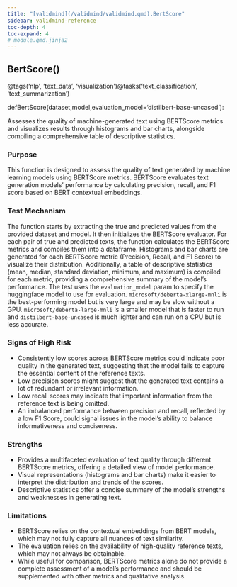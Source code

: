 ```yaml
---
title: "[validmind](/validmind/validmind.qmd).BertScore"
sidebar: validmind-reference
toc-depth: 4
toc-expand: 4
# module.qmd.jinja2
---
```


<!-- function.qmd.jinja2 -->

## BertScore[()]{.muted}

<!-- signatures.jinja2 -->

::: {.signature}

<span class="decorators"><span class="decorator">@<span class="n">tags(<span class="s">'nlp'</span>, <span class="s">'text_data'</span>, <span class="s">'visualization'</span>)</span></span><span class="decorator">@<span class="n">tasks(<span class="s">'text_classification'</span>, <span class="s">'text_summarization'</span>)</span></span></span>

<span class="kw">def</span><span class="name">BertScore</span>(<span class="params"><span class="n">dataset</span><span class="muted">,</span></span><span class="params"><span class="n">model</span><span class="muted">,</span></span><span class="params"><span class="n">evaluation_model</span><span class="o">=</span><span class="s1">'distilbert-base-uncased'</span></span>):

:::

<!-- docstring.jinja2 -->

Assesses the quality of machine-generated text using BERTScore metrics and visualizes results through histograms and bar charts, alongside compiling a comprehensive table of descriptive statistics.

### Purpose

This function is designed to assess the quality of text generated by machine learning models using BERTScore metrics. BERTScore evaluates text generation models' performance by calculating precision, recall, and F1 score based on BERT contextual embeddings.

### Test Mechanism

The function starts by extracting the true and predicted values from the provided dataset and model. It then initializes the BERTScore evaluator. For each pair of true and predicted texts, the function calculates the BERTScore metrics and compiles them into a dataframe. Histograms and bar charts are generated for each BERTScore metric (Precision, Recall, and F1 Score) to visualize their distribution. Additionally, a table of descriptive statistics (mean, median, standard deviation, minimum, and maximum) is compiled for each metric, providing a comprehensive summary of the model's performance. The test uses the `evaluation_model` param to specify the huggingface model to use for evaluation. `microsoft/deberta-xlarge-mnli` is the best-performing model but is very large and may be slow without a GPU. `microsoft/deberta-large-mnli` is a smaller model that is faster to run and `distilbert-base-uncased` is much lighter and can run on a CPU but is less accurate.

### Signs of High Risk

- Consistently low scores across BERTScore metrics could indicate poor quality in the generated text, suggesting that the model fails to capture the essential content of the reference texts.
- Low precision scores might suggest that the generated text contains a lot of redundant or irrelevant information.
- Low recall scores may indicate that important information from the reference text is being omitted.
- An imbalanced performance between precision and recall, reflected by a low F1 Score, could signal issues in the model's ability to balance informativeness and conciseness.

### Strengths

- Provides a multifaceted evaluation of text quality through different BERTScore metrics, offering a detailed view of model performance.
- Visual representations (histograms and bar charts) make it easier to interpret the distribution and trends of the scores.
- Descriptive statistics offer a concise summary of the model's strengths and weaknesses in generating text.

### Limitations

- BERTScore relies on the contextual embeddings from BERT models, which may not fully capture all nuances of text similarity.
- The evaluation relies on the availability of high-quality reference texts, which may not always be obtainable.
- While useful for comparison, BERTScore metrics alone do not provide a complete assessment of a model's performance and should be supplemented with other metrics and qualitative analysis.
